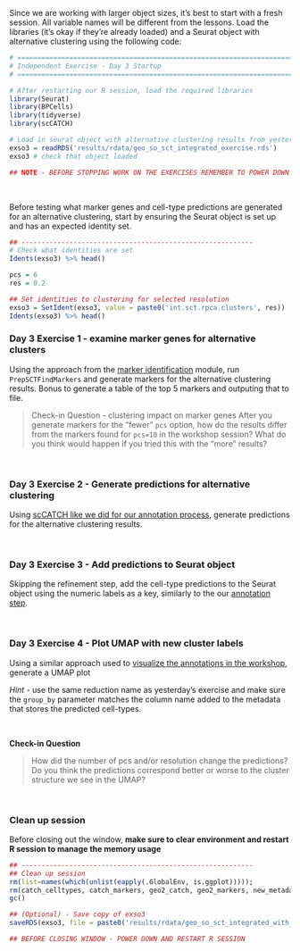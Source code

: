 Since we are working with larger object sizes, it's best to start with a fresh session. All variable names will be different from the lessons. Load the libraries (it's okay if they're already loaded) and a Seurat object with alternative clustering using the following code:
<!-- add copy of alt clustering to share with learners -->

```r
# =========================================================================
# Independent Exercise - Day 3 Startup
# =========================================================================

# After restarting our R session, load the required libraries
library(Seurat)
library(BPCells)
library(tidyverse)
library(scCATCH)

# Load in seurat object with alternative clustering results from yesterday's exercises
exso3 = readRDS('results/rdata/geo_so_sct_integrated_exercise.rds')
exso3 # check that object loaded

## NOTE - BEFORE STOPPING WORK ON THE EXERCISES REMEMBER TO POWER DOWN AND RESTART R SESSION !!!!
```

<br/>

Before testing what marker genes and cell-type predictions are generated for an alternative clustering, start by ensuring the Seurat object is set up and has an expected identity set. 

```r
## ----------------------------------------------------------
# Check what identities are set
Idents(exso3) %>% head()

pcs = 6
res = 0.2 

## Set identities to clustering for selected resolution
exso3 = SetIdent(exso3, value = paste0('int.sct.rpca.clusters', res))
Idents(exso3) %>% head()
```

### Day 3 Exercise 1 - examine marker genes for alternative clusters

Using the approach from the [marker identification](https://umich-brcf-bioinf.github.io/workshop-intro-single-cell/main/html/06-MarkerVisualization.html#Marker_identification) module, run `PrepSCTFindMarkers` and generate markers for the alternative clustering results. Bonus to generate a table of the top 5 markers and outputing that to file. 


> Check-in Question - clustering impact on marker genes
> After you generate markers for the "fewer" `pcs` option, how do the results differ from the markers found for `pcs=10` in the workshop session? What do you think would happen if you tried this with the "more" results?

<br/>


### Day 3 Exercise 2 - Generate predictions for alternative clustering 

Using [scCATCH like we did for our annotation process](https://umich-brcf-bioinf.github.io/workshop-intro-single-cell/main/html/07-CellTypeAnnos.html#Refine_annotations_and_label_clusters), generate predictions for the alternative clustering results.

<br/>


### Day 3 Exercise 3 - Add predictions to Seurat object

Skipping the refinement step, add the cell-type predictions to the Seurat object using the numeric labels as a key, similarly to the our [annotation step](file:///Users/damki/Desktop/ActiveProjectsMount/damki/repos/workshop-intro-single-cell/html/07-CellTypeAnnos.html#Refine_annotations_and_label_clusters).

<br/>

### Day 3 Exercise 4 - Plot UMAP with new cluster labels

Using a similar approach used to [visualize the annotations in the workshop](https://umich-brcf-bioinf.github.io/workshop-intro-single-cell/main/html/07-CellTypeAnnos.html), generate a UMAP plot 

*Hint* - use the same reduction name as yesterday's exercise and make sure the `group_by` parameter matches the column name added to the metadata that stores the predicted cell-types.

<br/>

**Check-in Question**

> How did the number of pcs and/or resolution change the predictions? Do you think the predictions correspond better or worse to the cluster structure we see in the UMAP?

</br>


### Clean up session 

Before closing out the window, **make sure to clear environment and restart R session to manage the memory usage**

```r
## ----------------------------------------------------------
## Clean up session 
rm(list=names(which(unlist(eapply(.GlobalEnv, is.ggplot))))); 
rm(catch_celltypes, catch_markers, geo2_catch, geo2_markers, new_metadata, top_5); 
gc()

## (Optional) - Save copy of exso3
saveRDS(exso3, file = paste0('results/rdata/geo_so_sct_integrated_with_markers_exercise.rds'))

## BEFORE CLOSING WINDOW - POWER DOWN AND RESTART R SESSION

```
<br/>

<!--- hidden for now - additional DE comparisons
### Day 3 Challenge - Run additional DE comparisons using session results

```r
## BEFORE PROCEEDING, MAKE SURE SESSION HAS BEEN restarted and environment is clear

# After restarting our R session, load the required libraries
library(Seurat)
library(BPCells)
library(tidyverse)

# load a copy of the final Seurat object (from end of Day 3)
exso3 = readRDS('/home/workshop/damki/ISC_R/results/rdata/exso3_sct_integrated_final.rds')

# check what identities are set for the loaded Seurat object
Idents(exso3) # expect to see Day + Cluster labels; if different identities are set, how would you change them?
## add code to change identities if needed
```

Once the cluster identities are set to the combined Day + Cluster labels, generate additional DE comparisons using the provided "psuedocode" which are comments that outline what steps are expected/needed to guide adding code to complete those outlined steps.
```r
## ---------------------------------------------------
## Further extension - how might you generate DE comparisons between D21 and D7 for all annotated clusters?

# check the unique cluster labels - how many clusters are present?
unique(exso3$cell_type)

## Below is comments to help guide you though the process of looping through all the comparisons of interest, for all labeled clusters
## This section from the HBC materials could be a helpful reference to aid in filling in the code: https://hbctraining.github.io/scRNA-seq_online/lessons/pseudobulk_DESeq2_scrnaseq.html

# Create list(s) of pair-wise comparisons of interest between conditions, ideally specifying Case and Control 
# (e.g. Day 7 vs Day 0, Day 21 vs Day 7, Day 21 vs Day 0)

# Use list of comparisons and cluster identities to loop through comparisons of interest (for standard DE comparisons) and save results to files
# Try to use an outer `for` loop step though the comparisons listed in previous step and an inner `for` loop to cycle through all the clusters

# Bonus - summarize the DE results for the comparison, choosing a reasonable set of thresholds to call the number of DE genes, & save summary to file

# Clean up session. Caution - this next command clears your environment of all objects
rm(list = ls())
gc()

## BEFORE CLOSING WINDOW - POWER DOWN AND RESTART R SESSION !!!!

```
-->

</br>
<br/>
